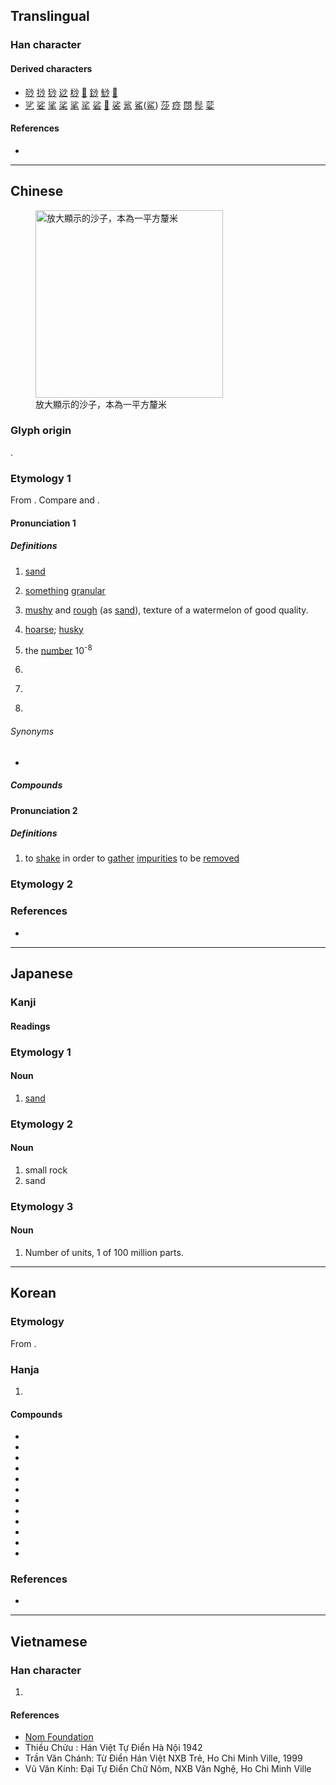 {{character info}}
==Translingual==

===Han character===
{{Han char|rn=85|rad=水|as=04|sn=7|four=39120|canj=EFH|ids=⿰氵少}}

====Derived characters====
* [[唦]] [[挱]] [[猀]] [[逤]] [[桫]] [[𣻅]] [[䤬]] [[鯋]] [[𣾾]]
* [[乷]] [[娑]] [[挲]] [[桬]] [[㲚]] [[㸺]] [[硰]] [[𧋊]] [[裟]] [[䣉]] [[鯊]]([[鲨]]) [[莎]] [[痧]] [[閯]] [[髿]] [[䓾]]

====References====
* {{Han ref|kx=0611.210|dkj=17212|dj=1005.030|hdz=31562.090|uh=6C99|ud=27801|bh=A846|bd=43078}}

----

==Chinese==
{{zh-forms}}
{{zh-wp|zh|yue}}
[[File:Sand from Gobi Desert.jpg|thumb|300px|放大顯示的沙子，本為一平方釐米]]

===Glyph origin===
{{Han etym}}
{{Han compound|水|少|t1=water|t2=to lack; to be short of|ls=ic}}.

===Etymology 1===
From {{inh|zh|sit-pro|*(s/z)a-j||earth, sand}}. Compare {{cog|bo|ས||sand}} and {{cog|my|သဲ||sand}}.

====Pronunciation 1====
{{zh-pron
|m=shā
|m-s=sa1
|dg=са1
|c=saa1
|c-t=sa1
|g=sa1
|h=pfs=sâ;gd=sa1
|j=sa1
|md=sa/sai
|md_note=sa - literary; sai - vernacular
|mn=soa/tw:se/qz,tw,xm:sa/zz:see
|mn_note=soa/se - vernacular; sa/see - literary
|mn-t=sua1/sa1
|mn-t_note=sua1 - vernacular; sa1 - literary
|w=1so
|x=sa1
|mc=y
|oc=y
|ma=
|cat=n,a,pn
}}

=====Definitions=====
{{zh-hanzi}}

# [[sand]]
#: {{zh-x|泥沙|silt}}
#: {{zh-x|沙漠|desert}}
# [[something]] [[granular]]
#: {{zh-x|豆沙|{{w|red bean paste}}}}
# [[mushy]] and [[rough]] (as [[sand]]), texture of a watermelon of good quality.
#: {{zh-x|沙瓤|}}
#: {{zh-x|沙梨|Pyrus '''pyrifolia'''}}
#: {{zh-x|西沙瓜|alternative of {{zh-l|硒砂瓜|硒'''砂'''瓜}}}}
# {{lb|zh|of a voice}} [[hoarse]]; [[husky]]
#: {{zh-x|沙啞|hoarse}}
#: {{zh-x|叫 到 把 聲 沙 嗮|shout so much that one's voice is all '''hoarse'''|C}}
# {{lb|zh|Buddhism}} the [[number]] 10<sup>-8</sup>
# {{zh-short|沙皇}}
#: {{zh-x|^沙俄|[[Russian Empire]]}}
# {{lb|zh|Malaysia|Singapore}} {{zh-short|沙巴|[[Sabah]]}}
# {{surname|zh}}

======Synonyms======
* {{s|sand}}
{{zh-dial|沙子}}

=====Compounds=====
{{zh-der|豆沙|喇沙|叻沙|沙漠|沙發|沙文主義|塗沙|塵沙|含沙量|含沙射影|唱籌量沙|愛沙尼亞|乾村沙|恆河沙數|南沙群島|團沙群島|平沙落雁|固沙林|巴爾沙|奓沙|中沙群島|一盤散沙|佉沙|命染黃沙|一片散沙|博浪沙|勢沙|弄鬼搏沙|披沙簡金|沙子|沙拉油|沙基慘案|沙龍|沙悟淨|沙啞|排沙簡金|沙鷗|沙荒|泥沙俱下|扒沙|沙塵|沙丁魚|村沙|摶沙|摶沙嚼蠟|沙漏|沙柱|杷沙|懷沙|沙丘|浪淘沙|沙肝兒|沙拉|白沙學派|沙魚|沙雕|海金沙|沙門|沙狐|滅火沙|沙克疫苗|沙噀|沙汰|既不沙|沙淺兒|白沙|沙其馬|沙漠氣候|沙俄|流沙墜簡|漂沙|沙士|沙漠之舟|沙暴|沙嗲|沙皇|流沙|沙盤|掿沙|毘婆沙部|折戟沉沙|福爾摩沙|猿鶴沙蟲|沙殼子|淘沙|稗沙門|沙嘴|沙沙|沙壺|沙雞|沙茶|沙鹿|沙袋|白沙鄉|白沙灣|沙礫|打破沙鍋|沙洲|沙獾|村沙樣勢|沙金|猿鶴蟲沙|沙蠶|爬沙|沙賓疫苗|沙彌|蒸沙成飯|摶沙作飯|炊沙鏤冰|炊沙成飯|攔沙壩|沙發床|東沙群島|沙灘|沙裡淘金|泥沙|沙陀|沙鍋|沙錢|沙盤推演|沙田|沙瓤兒|沙手|沙場|沙坑|沙包|沙勞越|沙三|沙船|沙岸|散沙|焦沙爛石|沙棗|沙牆|查沙|沙水|曾母暗沙|沙隆|沙土|披沙揀金|沙參|黃沙蓋面|鳴沙山|防沙堤|蠶沙|西沙群島|飛沙陣|風沙|聚沙之年|華沙公約|長沙會戰|麻沙本|韓信囊沙|鳴沙|飛沙走礫|飛沙揚礫|飛沙|馬沙溝|華沙|胠沙思水|防沙林|龍沙|鐵沙掌|金沙江|金夏沙|聚沙成塔|金沙灘|鄧沙|蟲沙微類|走石揚沙|紅沙|觰沙|蟲沙猿鶴|飛沙走石|沙洋|板沙|沙州|沙市|沙道觀|沙口|沙窩|沙琪瑪|沙化|尖沙咀|沙湖|沙河口|白沙洲|沙鎮溪|沙河|巫沙布提俑|沙溪|沙欖:saa1 laam5|沙坪|沙道溝|沙地|長沙|沙蕩|東沙|金沙|沙壪河/沙塆河|沙崙|吳沙|吐沙拉|英吉沙|沙雅|沙微:sa-bui;Min Nan|吾合沙魯}}

====Pronunciation 2====
{{zh-pron
|m=shà
|dial=n
|cat=v
}}

=====Definitions=====
{{zh-hanzi}}

# {{lb|zh|dialectal}} to [[shake]] in order to [[gather]] [[impurity|impurities]] to be [[remove]]d

===Etymology 2===
{{zh-see|砂|ss}}

===References===
* {{R:yue:Hanzi}}

{{zh-cat|Advanced}}

----

==Japanese==

===Kanji===
{{ja-kanji|grade=|rs=水04}}

====Readings====
{{ja-readings
|goon=しゃ
|kanon=さ
|kun=すな-, いさご-, よな-げる
}}

===Etymology 1===

====Noun====
{{ja-noun|すな}}

# [[sand]]

===Etymology 2===

====Noun====
{{ja-noun|いさご}}

# small rock
# sand

===Etymology 3===

====Noun====
{{ja-noun|さ|しゃ}}

# Number of units, 1 of 100 million parts.

----

==Korean==

===Etymology===
From {{der|ko|ltc|-}} {{ltc-l|沙|id=1+2}}. {{hanja-hunmong|사|sa|地理#상04A}}

===Hanja===
{{ko-hanja-search}}
{{ko-hanja/new|모래|사}}

# {{hanja form of|사|[[sand]]}}
#: {{syn|ko|砂|tr={{m|ko|사}}}}

====Compounds====
{{der-top3|Compounds}}
* {{ko-l|사암|沙巖}}
* {{ko-l|토사|土沙}}
* {{ko-l|사기|沙器}}
* {{ko-l|사탕|沙糖}}
* {{ko-l|사태|沙汰}}
* {{ko-l|사발|沙鉢}}
* {{ko-l|사포|沙布}}
* {{ko-l|사공|沙工}}
* {{ko-l|시구|沙丘}}
* {{ko-l|사막|[[desert]]|沙漠}}
* {{ko-l|백사장|[[sandy]] [[beach]]|白沙場}}
* {{ko-l|산사태|[[landslide]]|山沙汰}}
{{der-bottom}}

===References===
* {{R:hanjadoc|5837}}

----

==Vietnamese==

===Han character===
{{vi-readings|reading=sa|rs=水04}}

# {{rfdef|vi|sort=水04}}

====References====
* [http://nomfoundation.org/common/nom_details.php?codepoint=6c99 Nom Foundation]
* Thiều Chửu : Hán Việt Tự Điển Hà Nội 1942
* Trần Văn Chánh: Từ Điển Hán Việt NXB Trẻ, Ho Chi Minh Ville, 1999
* Vũ Văn Kính: Đại Tự Điển Chữ Nôm, NXB Văn Nghệ, Ho Chi Minh Ville